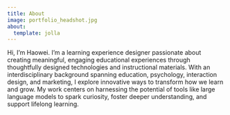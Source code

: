 ```yaml
---
title: About
image: portfolio_headshot.jpg
about:
  template: jolla
---
```


Hi, I’m Haowei.
I’m a learning experience designer passionate about creating meaningful, engaging educational experiences through thoughtfully designed technologies and instructional materials. With an interdisciplinary background spanning education, psychology, interaction design, and marketing, I explore innovative ways to transform how we learn and grow. My work centers on harnessing the potential of tools like large language models to spark curiosity, foster deeper understanding, and support lifelong learning.
